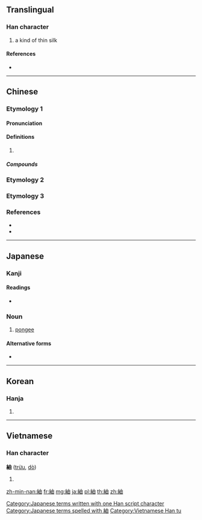 {{character info/new}}
{{also|䌷|綢}}
==Translingual==

===Han character===
{{Han char|rn=120|rad=糸|as=05|sn=11|four=25960|canj=VFLW}}

# a kind of thin silk

====References====
* {{Han ref|kx=0919.300|dkj=27338|dj=1351.010|hdz=53381.020|uh=7D2C|ud=32044|bh=D6E8|bd=55016}}

----

==Chinese==

===Etymology 1===
{{zh-forms|s=䌷}}

====Pronunciation====
{{zh-pron
|m=chōu
|c=cau1
|mn=thiu
|mc=y
|oc=y
|cat=
}}

====Definitions====
{{zh-hanzi}}

# {{rfdef|zh}}

=====Compounds=====
{{zh-der|紬次|紬繹|綿紬|縐紬|遵紬}}

===Etymology 2===
{{zh-see|綢|v}}

===Etymology 3===
{{zh-see|𦂈|v}}

===References===
* {{R:twedu|C10307}}
* {{R:yue:Hanzi}}

----

==Japanese==

===Kanji===
{{ja-kanji|grade=|rs=糸05}}

====Readings====
* {{ja-readings|on=[[ちゅう]] (chū)|kun=[[つむぐ]] (tsumugu), [[つむぎ]] (tsumugi)|nanori=}}

===Noun===
{{ja-noun|つむぎ}}

# [[pongee]]

====Alternative forms====
* {{l|ja|紡ぎ}}

[[Category:Japanese terms written with one Han script character]]
[[Category:Japanese terms spelled with 紬]]

----

==Korean==

===Hanja===
{{ko-hanja|hangeul=주|eumhun=|rv=ju|mr=chu|y=cwu}}

# {{defn|lang=ko|sort=糸05}}

----

==Vietnamese==

===Han character===
'''紬''' ([[trừu]], [[dò]])

# {{defn|lang=vi}}

[[Category:Vietnamese Han tu]]

[[zh-min-nan:紬]]
[[fr:紬]]
[[mg:紬]]
[[ja:紬]]
[[pl:紬]]
[[th:紬]]
[[zh:紬]]